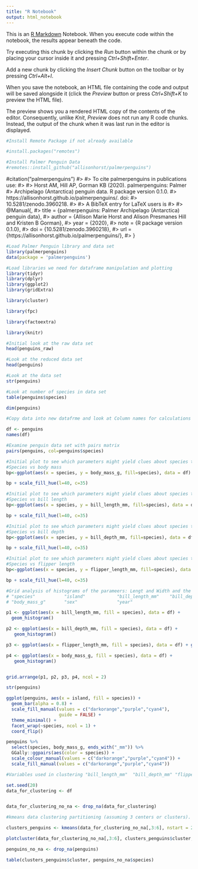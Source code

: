 ```yaml
---
title: "R Notebook"
output: html_notebook
---
```


This is an [R Markdown](http://rmarkdown.rstudio.com) Notebook. When you execute code within the notebook, the results appear beneath the code. 

Try executing this chunk by clicking the *Run* button within the chunk or by placing your cursor inside it and pressing *Ctrl+Shift+Enter*. 

Add a new chunk by clicking the *Insert Chunk* button on the toolbar or by pressing *Ctrl+Alt+I*.

When you save the notebook, an HTML file containing the code and output will be saved alongside it (click the *Preview* button or press *Ctrl+Shift+K* to preview the HTML file).

The preview shows you a rendered HTML copy of the contents of the editor. Consequently, unlike *Knit*, *Preview* does not run any R code chunks. Instead, the output of the chunk when it was last run in the editor is displayed.

```r
#Install Remote Package if not already available

#install.packages("remotes")

#Install Palmer Penguin Data
#remotes::install_github("allisonhorst/palmerpenguins")

```

#citation("palmerpenguins")
#> 
#> To cite palmerpenguins in publications use:
#> 
#>   Horst AM, Hill AP, Gorman KB (2020). palmerpenguins: Palmer
#>   Archipelago (Antarctica) penguin data. R package version 0.1.0.
#>   https://allisonhorst.github.io/palmerpenguins/. doi:
#>   10.5281/zenodo.3960218.
#> 
#> A BibTeX entry for LaTeX users is
#> 
#>   @Manual{,
#>     title = {palmerpenguins: Palmer Archipelago (Antarctica) penguin data},
#>     author = {Allison Marie Horst and Alison Presmanes Hill and Kristen B Gorman},
#>     year = {2020},
#>     note = {R package version 0.1.0},
#>     doi = {10.5281/zenodo.3960218},
#>     url = {https://allisonhorst.github.io/palmerpenguins/},
#>   }

```r
#Load Palmer Penguin library and data set
library(palmerpenguins)
data(package = 'palmerpenguins')
```

```r
#Load libraries we need for dataframe manipulation and plotting
library(tidyr)
library(dplyr)
library(ggplot2)
library(gridExtra)
```
```r
library(cluster) 

library(fpc)

library(factoextra)

library(knitr)
```


```r
#Initial look at the raw data set
head(penguins_raw)
```

```r
#Look at the reduced data set
head(penguins)
```



```r
#Look at the data set
str(penguins)
```


```r
#Look at number of species in data set
table(penguins$species)
```
```r
dim(penguins)
```

```r
#Copy data into new datafrme and look at Column names for calculations

df <- penguins
names(df)
```
```r
#Examine penguin data set with pairs matrix
pairs(penguins, col=penguins$species)
```

```r
#Initial plot to see which parameters might yield clues about species types
#Species vs body mass
bp<-ggplot(aes(x = species, y = body_mass_g, fill=species), data = df) + geom_boxplot() + coord_flip()

bp + scale_fill_hue(l=40, c=35)
```

```r
#Initial plot to see which parameters might yield clues about species types
#Species vs bill length
bp<-ggplot(aes(x = species, y = bill_length_mm, fill=species), data = df) + geom_boxplot() + coord_flip()

bp + scale_fill_hue(l=40, c=35)
```

```r
#Initial plot to see which parameters might yield clues about species types
#Species vs bill depth
bp<-ggplot(aes(x = species, y = bill_depth_mm, fill=species), data = df) + geom_boxplot() + coord_flip()

bp + scale_fill_hue(l=40, c=35)
```

```r
#Initial plot to see which parameters might yield clues about species types
#Species vs flipper length
bp<-ggplot(aes(x = species, y = flipper_length_mm, fill=species), data = df) + geom_boxplot() + coord_flip()

bp + scale_fill_hue(l=40, c=35)

```





```r
#Grid analysis of histograms of the parameers: Lengt and Width and the Petal Length and Width.
# "species"           "island"            "bill_length_mm"    "bill_depth_mm"     "flipper_length_mm"
# "body_mass_g"       "sex"               "year"     

p1 <- ggplot(aes(x = bill_length_mm, fill = species), data = df) +
  geom_histogram()

p2 <- ggplot(aes(x = bill_depth_mm, fill = species), data = df) +
   geom_histogram()

p3 <- ggplot(aes(x = flipper_length_mm, fill = species), data = df) + geom_histogram()

p4 <- ggplot(aes(x = body_mass_g, fill = species), data = df) +
   geom_histogram()


grid.arrange(p1, p2, p3, p4, ncol = 2)
```

```r
str(penguins)
```

```r
ggplot(penguins, aes(x = island, fill = species)) +
  geom_bar(alpha = 0.8) +
  scale_fill_manual(values = c("darkorange","purple","cyan4"),
                    guide = FALSE) +
  theme_minimal() +
  facet_wrap(~species, ncol = 1) +
  coord_flip()


```


```r
penguins %>%
  select(species, body_mass_g, ends_with("_mm")) %>%
  GGally::ggpairs(aes(color = species)) +
  scale_colour_manual(values = c("darkorange","purple","cyan4")) +
  scale_fill_manual(values = c("darkorange","purple","cyan4"))
```

```r

#Variables used in clustering "bill_length_mm"  "bill_depth_mm" "flipper_length_mm" "body_mass_g"

set.seed(20)
data_for_clustering <- df


data_for_clustering_no_na <- drop_na(data_for_clustering)

#kmeans data clustering partitioning (assuming 3 centers or clusters).

clusters_penguins <- kmeans(data_for_clustering_no_na[,3:6], nstart = 20, centers = 3)

plotcluster(data_for_clustering_no_na[,3:6], clusters_penguins$cluster, color = TRUE, shade = TRUE)

penguins_no_na <- drop_na(penguins)

table(clusters_penguins$cluster, penguins_no_na$species)


```







